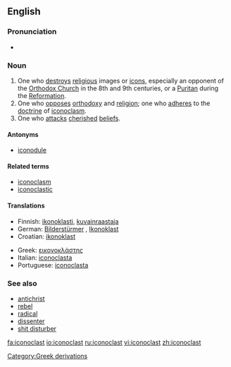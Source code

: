 {{was wotd|2006|October|20}}
==English==
===Pronunciation===
{{IPA|/aɪˈkɒnəklæst/}}
*{{audio|en-us-iconoclast.ogg|Audio (US)}}

===Noun===
{{en-noun|sg=[[icon]]o[[clast]]}}

# One who [[destroy]]s [[religious]] images or [[icons]], especially an opponent of the [[Orthodox Church]] in the 8th and 9th centuries, or a [[Puritan]] during the [[Reformation]].
# One who [[oppose]]s [[orthodoxy]] and [[religion]]; one who [[adhere]]s to the [[doctrine]] of [[iconoclasm]].
# One who [[attack]]s [[cherished]] [[belief]]s.

====Antonyms====
*[[iconodule]]

====Related terms====
*[[iconoclasm]]
*[[iconoclastic]]

====Translations====
{{top}}
*Finnish: [[ikonoklasti]], [[kuvainraastaja]]
*German: [[Bilderstürmer]] {{m}}, [[Ikonoklast]] {{m}}
*Croatian: [[ikonoklast]]
{{mid}}
*Greek: [[εικονοκλάστης]]
*Italian: [[iconoclasta]] {{mf}}
*Portuguese: [[iconoclasta]] {{mf}}
{{bottom}}

===See also===
*[[antichrist]]
*[[rebel]]
*[[radical]]
*[[dissenter]]
*[[shit disturber]]

[[Category:Greek derivations]]

[[fa:iconoclast]]
[[io:iconoclast]]
[[ru:iconoclast]]
[[vi:iconoclast]]
[[zh:iconoclast]]